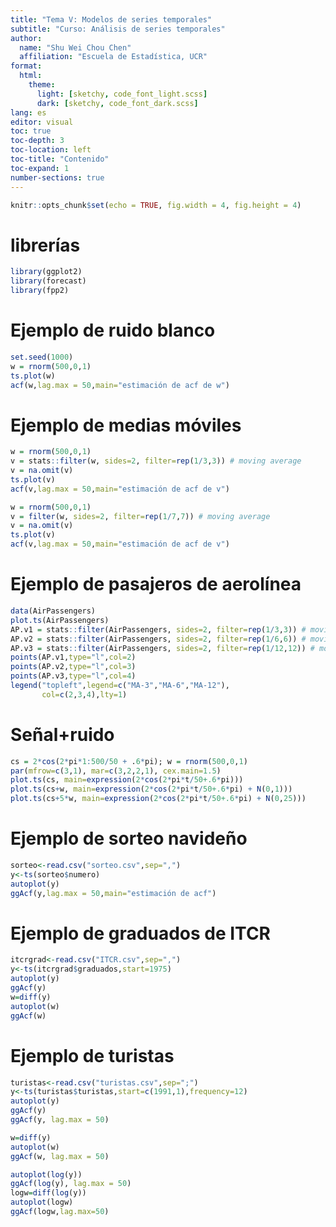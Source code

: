 ```yaml
---
title: "Tema V: Modelos de series temporales"
subtitle: "Curso: Análisis de series temporales"
author: 
  name: "Shu Wei Chou Chen"
  affiliation: "Escuela de Estadística, UCR"
format: 
  html:
    theme: 
      light: [sketchy, code_font_light.scss]
      dark: [sketchy, code_font_dark.scss]
lang: es
editor: visual
toc: true
toc-depth: 3
toc-location: left
toc-title: "Contenido"
toc-expand: 1
number-sections: true
---
```


```r
knitr::opts_chunk$set(echo = TRUE, fig.width = 4, fig.height = 4)
```

# librerías

```r
library(ggplot2)
library(forecast)
library(fpp2)
```

# Ejemplo de ruido blanco

```r
set.seed(1000)
w = rnorm(500,0,1) 
ts.plot(w)
acf(w,lag.max = 50,main="estimación de acf de w")
```

# Ejemplo de medias móviles

```r
w = rnorm(500,0,1) 
v = stats::filter(w, sides=2, filter=rep(1/3,3)) # moving average
v = na.omit(v)
ts.plot(v)
acf(v,lag.max = 50,main="estimación de acf de v")

w = rnorm(500,0,1) 
v = filter(w, sides=2, filter=rep(1/7,7)) # moving average
v = na.omit(v)
ts.plot(v)
acf(v,lag.max = 50,main="estimación de acf de v")
```

# Ejemplo de pasajeros de aerolínea

```r
data(AirPassengers)
plot.ts(AirPassengers)
AP.v1 = stats::filter(AirPassengers, sides=2, filter=rep(1/3,3)) # moving average
AP.v2 = stats::filter(AirPassengers, sides=2, filter=rep(1/6,6)) # moving average
AP.v3 = stats::filter(AirPassengers, sides=2, filter=rep(1/12,12)) # moving average
points(AP.v1,type="l",col=2)
points(AP.v2,type="l",col=3)
points(AP.v3,type="l",col=4)
legend("topleft",legend=c("MA-3","MA-6","MA-12"),
       col=c(2,3,4),lty=1)

```

# Señal+ruido

```r
cs = 2*cos(2*pi*1:500/50 + .6*pi); w = rnorm(500,0,1)
par(mfrow=c(3,1), mar=c(3,2,2,1), cex.main=1.5)
plot.ts(cs, main=expression(2*cos(2*pi*t/50+.6*pi)))
plot.ts(cs+w, main=expression(2*cos(2*pi*t/50+.6*pi) + N(0,1)))
plot.ts(cs+5*w, main=expression(2*cos(2*pi*t/50+.6*pi) + N(0,25)))
```

# Ejemplo de sorteo navideño

```r
sorteo<-read.csv("sorteo.csv",sep=",")
y<-ts(sorteo$numero)
autoplot(y)
ggAcf(y,lag.max = 50,main="estimación de acf")
```

# Ejemplo de graduados de ITCR

```r
itcrgrad<-read.csv("ITCR.csv",sep=",")
y<-ts(itcrgrad$graduados,start=1975)
autoplot(y) 
ggAcf(y)
w=diff(y)
autoplot(w) 
ggAcf(w)
```

# Ejemplo de turistas

```r
turistas<-read.csv("turistas.csv",sep=";")
y<-ts(turistas$turistas,start=c(1991,1),frequency=12)
autoplot(y) 
ggAcf(y)
ggAcf(y, lag.max = 50)

w=diff(y)
autoplot(w) 
ggAcf(w, lag.max = 50)

autoplot(log(y)) 
ggAcf(log(y), lag.max = 50)
logw=diff(log(y))
autoplot(logw) 
ggAcf(logw,lag.max=50)
```
